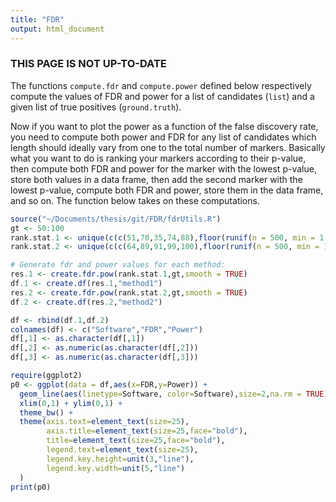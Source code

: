 ```yaml
---
title: "FDR"
output: html_document
---
```


### THIS PAGE IS NOT UP-TO-DATE ###

The functions `compute.fdr` and `compute.power` defined below respectively compute the values of FDR and power for a list of candidates (`list`) and a given list of true positives (`ground.truth`).

Now if you want to plot the power as a function of the false discovery rate, you need to compute both power and FDR for any list of candidates which length should ideally vary from one to the total number of markers. Basically what you want to do is ranking your markers according to their p-value, then compute both FDR and power for the marker with the lowest p-value, store both values in a data frame, then add the second marker with the lowest p-value, compute both FDR and power, store them in the data frame, and so on. The function below takes on these computations.

```r
source("~/Documents/thesis/git/FDR/fdrUtils.R")
gt <- 50:100
rank.stat.1 <- unique(c(c(51,70,35,74,88),floor(runif(n = 500, min = 1, max = 300))))
rank.stat.2 <- unique(c(c(64,89,91,99,100),floor(runif(n = 500, min = 1, max = 300))))
```

```r
# Generate fdr and power values for each method:
res.1 <- create.fdr.pow(rank.stat.1,gt,smooth = TRUE)
df.1 <- create.df(res.1,"method1")
res.2 <- create.fdr.pow(rank.stat.2,gt,smooth = TRUE)
df.2 <- create.df(res.2,"method2")

df <- rbind(df.1,df.2)
colnames(df) <- c("Software","FDR","Power")
df[,1] <- as.character(df[,1])
df[,2] <- as.numeric(as.character(df[,2]))
df[,3] <- as.numeric(as.character(df[,3]))
```

```r
require(ggplot2)
p0 <- ggplot(data = df,aes(x=FDR,y=Power)) + 
  geom_line(aes(linetype=Software, color=Software),size=2,na.rm = TRUE) +
  xlim(0,1) + ylim(0,1) +
  theme_bw() +
  theme(axis.text=element_text(size=25),
        axis.title=element_text(size=25,face="bold"),
        title=element_text(size=25,face="bold"),
        legend.text=element_text(size=25),
        legend.key.height=unit(3,"line"),
        legend.key.width=unit(5,"line")
  )
print(p0)
```

